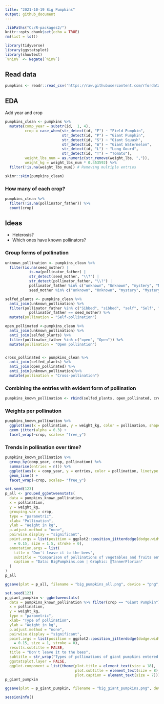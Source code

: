 ```yaml
---
title: "2021-10-19 Big Pumpkins"
output: github_document
---
```


```r
.libPaths("C:/R-packages2/")
knitr::opts_chunk$set(echo = TRUE)
rm(list = ls())
```

```r
library(tidyverse)
library(ggstatsplot)
library(showtext)
`%nin%` <- Negate(`%in%`)
```

## Read data 

```r
pumpkins <- readr::read_csv('https://raw.githubusercontent.com/rfordatascience/tidytuesday/master/data/2021/2021-10-19/pumpkins.csv')
```


## EDA 

Add year and crop

```r
pumpkins_clean <- pumpkins %>% 
  mutate(comp_year = substr(id,  1, 4),
         crop = case_when(str_detect(id, "F") ~ "Field Pumpkin",
                          str_detect(id, "P") ~ "Giant Pumpkin",
                          str_detect(id, "S") ~ "Giant Squash",
                          str_detect(id, "W") ~ "Giant Watermelon",
                          str_detect(id, "L") ~ "Long Gourd",
                          str_detect(id, "T") ~ "Tomato"),
         weight_lbs_num = as.numeric(str_remove(weight_lbs, ",")),
         weight_kg = weight_lbs_num * 0.453592) %>% 
  filter(!is.na(weight_lbs_num)) # Removing multiple entries

skimr::skim(pumpkins_clean)
```

### How many of each crop?

```r
pumpkins_clean %>% 
  filter(!is.na(pollinator_father)) %>% 
  count(crop)
```

## Ideas 

* Heterosis?
* Which ones have known pollinators?


### Group forms of pollination

```r
unknown_pollination <- pumpkins_clean %>% 
  filter(is.na(seed_mother) | 
           is.na(pollinator_father) |
           str_detect(seed_mother, "\\?") |
           str_detect(pollinator_father, "\\?") |
           pollinator_father %in% c("unknown", "Unknown", "mystery", "Mystery") |
           seed_mother %in% c("unknown", "Unknown", "mystery", "Mystery"))

selfed_plants <- pumpkins_clean %>% 
  anti_join(unknown_pollination) %>% 
  filter(pollinator_father %in% c("Sibbed", "sibbed", "self", "Self", "selfed", "Selfed", "sib", "sibb", "Sib") | 
           pollinator_father == seed_mother) %>% 
  mutate(pollination = "Self-pollination")

open_pollinated <-pumpkins_clean %>%
  anti_join(unknown_pollination) %>% 
  anti_join(selfed_plants) %>% 
  filter(pollinator_father %in% c("open", "Open")) %>% 
  mutate(pollination = "Open pollination")


cross_pollinated <- pumpkins_clean %>% 
  anti_join(selfed_plants) %>% 
  anti_join(open_pollinated) %>% 
  anti_join(unknown_pollination)%>% 
  mutate(pollination = "Cross-pollination")
```
### Combining the entries with evident form of pollination

```r
pumpkins_known_pollination <- rbind(selfed_plants, open_pollinated, cross_pollinated)
```

### Weights per pollination

```r
pumpkins_known_pollination %>% 
  ggplot(aes(x = pollination, y = weight_kg, color = pollination, shape = pollination)) +
  geom_jitter(alpha = 0.3) +
  facet_wrap(~crop, scales= "free_y")
```

### Trends in pollination over time?

```r
pumpkins_known_pollination %>% 
  group_by(comp_year, crop, pollination) %>% 
  summarise(entries = n()) %>% 
  ggplot(aes(x = comp_year, y = entries, color = pollination, linetype = pollination, group = pollination)) +
  geom_line() +
  facet_wrap(~crop, scales= "free_y")
```

```r
set.seed(123)
p_all <- grouped_ggbetweenstats(
  data = pumpkins_known_pollination,
  x = pollination,
  y = weight_kg,
  grouping.var = crop,
  type = "parametric",
  xlab= "Pollination", 
  ylab = "Weight in kg",
  p.adjust.method = "none",
  pairwise.display = "significant",
  point.args = list(position = ggplot2::position_jitterdodge(dodge.width = 0.6), alpha
    = 0.15, size = 1.5, stroke = 0),
  annotation.args = list(
    title = "Don't leave it to the bees",
    subtitle = "Comparison of pollinations of vegetables and fruits entered into 'Great Pumpkin Commonwealth’s' competitions. The aim is to grow the largest crop.",
    caption = "Data: BigPumpkins.com | Graphic: @TannerFlorian"
  )
)
p_all
```

```r
ggsave(plot = p_all, filename = "big_pumpkins_all.png", device = "png", units = "cm", width = 28, height= 28, limitsize = F)
```




```r
set.seed(123)
p_giant_pumpkin <- ggbetweenstats(
  data = pumpkins_known_pollination %>% filter(crop == "Giant Pumpkin"),
  x = pollination,
  y = weight_kg,
  type = "parametric",
  xlab= "Type of pollination", 
  ylab = "Weight in kg",
  p.adjust.method = "none",
  pairwise.display = "significant",
  point.args = list(position = ggplot2::position_jitterdodge(dodge.width = 0.7), alpha
    = 0.15, size = 1, stroke = 0),
  results.subtitle = FALSE,
  title = "Don't leave it to the bees",
  subtitle = str_wrap("Types of pollinations of giant pumpkins entered into 'Great Pumpkin Commonwealth’s' competitions: the aim is to grow the largest pumpkin.\n", 80),
  ggstatsplot.layer = FALSE,
  ggplot.component = list(theme(plot.title = element_text(size = 18),
                                plot.subtitle = element_text(size = 8),
                                plot.caption = element_text(size = 7))))
p_giant_pumpkin
```

```r
ggsave(plot = p_giant_pumpkin, filename = "big_giant_pumpkins.png", device = "png", units = "cm", width = 14, height= 14, limitsize = F)
```


```r
sessionInfo()
```


